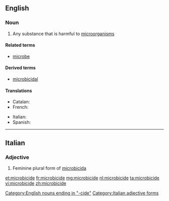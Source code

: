 ==English==
{{wikipedia}}

===Noun===
{{en-noun}}

# Any substance that is harmful to [[microorganism]]s

====Related terms====
* [[microbe]]

====Derived terms====
* [[microbicidal]]

====Translations====
{{trans-top|substance that is harmful to microorganisms}}
* Catalan: {{t|ca|microbicida|f}}
* French: {{t+|fr|microbicide}}
{{trans-mid}}
* Italian: {{t|it|microbicida|m}}
* Spanish: {{t|es|microbicida|f}}
{{trans-bottom}}

[[Category:English nouns ending in "-cide"]]

----

==Italian==

===Adjective===
{{head|it}} {{g|f}}

# Feminine plural form of [[microbicida]]

[[Category:Italian adjective forms]]

[[et:microbicide]]
[[fr:microbicide]]
[[mg:microbicide]]
[[nl:microbicide]]
[[ta:microbicide]]
[[vi:microbicide]]
[[zh:microbicide]]
